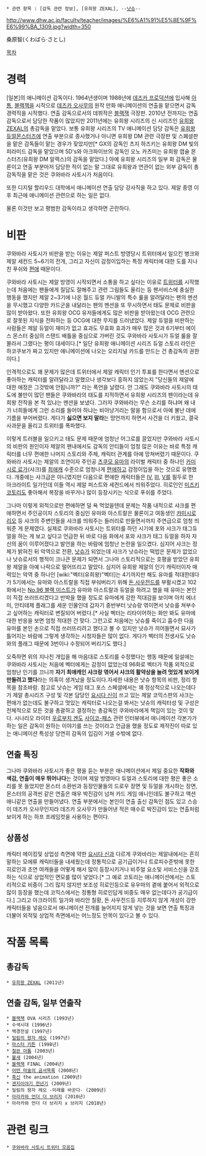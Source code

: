  * 관련 항목 : [감독 관련 정보], [유희왕 ZEXAL], --[[낫슈]]--

http://www.dhw.ac.jp/faculty/teacher/images/%E6%A1%91%E5%8E%9F%E6%99%BA_1309.jpg?width=350

桑原智(くわばら·さとし)

[[목차]]

= 경력 =
[일본]의 애니메이션 감독이다. 1964년생이며 1988년에 [[데즈카 프로덕션]]에 입사해 [[아톰]], [[블랙잭]]을 시작으로 [[데즈카 오사무]]의 원작 만화 애니메이션의 연출을 맡으면서 감독 경력직을 시작했다. 연출 감독으로서의 데뷔작은 [[블랙잭]] 극장판. 2010년 전까지는 연출 감독으로서 담당한 작품이 많았지만 2011년에는 유희왕 시리즈의 신 시리즈인 [[유희왕 ZEXAL]]의 총감독을 맡았다. 보통 유희왕 시리즈의 TV 애니메이션 담당 감독은 [[유희왕 듀얼몬스터즈]]에 연출 부분으로 종사했거나 아니면 유희왕 DM 관련 극장판 및 스폐셜판을 맡은 감독들이 맡는 경우가 잦았지만[* GX의 감독인 츠지 하즈키는 유희왕 DM 빛의 피라미드 감독을 맡았으며 5D's와 아크파이브의 감독인 오노 카츠미는 유희왕 캡슐 몬스터즈(유희왕 DM 알렉스)의 감독을 맡았다.] 아예 유희왕 시리즈의 일부 화 감독은 물론이고 연출 부분마저 담당한 적이 없는 말 그대로 유희왕과 연관이 없는 외부 감독이 총감독직을 맡은 것은 쿠와바라 사토시가 처음이다.

또한 디지털 할리우드 대학에서 애니메이션 연출 담당 강사직을 하고 있다. 제알 종영 이후 최근에 애니메이션 관련으로 하는 일은 없다.

물론 이것만 보고 평범한 감독이라고 생각하면 곤란하다.

= 비판 =

쿠와바라 사토시가 비판을 받는 이유는 제알 퍼스트 방영당시 트위터에서 일으킨 병크와 제알 세컨드 5~6기의 전개, 그리고 자신이 감정이입하는 특정 캐릭터에 대한 도를 지나친 푸쉬와 [[편애]] 때문이다. 

쿠와바라 사토시는 제알 방영이 시작되면서 소통을 하고 싶다는 이유로 [[트위터]]를 시작했는데 처음에는 팬들에게 질답도 잘해주고 관련 그림들도 올리는 등 팬서비스에 충실한 행동을 했지만 제알 2~3기에 나온 월드 듀얼 카니발의 특수 룰을 알려달라는 팬의 멘션을 무시했고 다양한 카드군을 내달라는 팬의 멘션을 또 무시하면서 태도 문제로 비판을 많이 받아왔다. 또한 유희왕 OCG 유저들에게도 많은 비판을 받아왔는데 OCG 관련으로 잘못된 지식을 전파하는 등 OCG에 대한 무지를 드러냈었다. 제알 듀얼을 비판하는 사람들은 제알 듀얼이 재미가 없고 효과도 무효화 효과가 매우 많은 것과 6기부터 에이스 몬스터 중심의 스탠드 배틀을 중심으로 가버린 것도 쿠와바라 사토시가 듀얼 룰을 잘 몰라서 그랬다는 평이 대세이다.[* 일단 유희왕 애니메이션 시리즈 듀얼 스토리 라인은 하코쿠보가 짜고 있지만 애니메이션에 나오는 오리지널 카드를 만드는 건 총감독의 권한이다.]

인격적으로도 꽤 문제가 많은데 트위터에서 제알 캐릭터 인기 투표를 한다면서 멘션으로 좋아하는 캐릭터를 알려달라고 말했으나 생각보다 흥하지 않았는지 "당신들의 제알에 대한 애정은 그것밖에 안됩니까?" 라는 폭언을 날렸다. 안 그래도 쿠와바라 사토시의 태도에 불만이 많던 팬들은 쿠와바라의 태도를 지적하면서 유희왕 시리즈의 팬이라는데 유희왕 전작을 본 적 있냐는 멘션을 보냈다. 그러자 쿠와바라는 무슨 소리를 하냐며 왜 내가 너희들에게 그런 소리를 들어야 하냐는 비아냥거리는 말을 함으로서 아예 불난 데에 기름을 부어버렸다. 게다가 '''싫으면 보지 말라'''는 망언까지 하면서 사건을 더 키웠고, 결국 사과문을 올리고 트위터를 폭파했다.

이렇게 트러블을 일으키고 태도 문제 때문에 엄청난 어그로를 끌었지만 쿠와바라 사토시의 비판의 원인이자 제알의 팬내에서도 감독의 안티들이 엄청 많은 이유는 바로 특정 캐릭터를 너무 편애한 나머지 스토리와 주제, 캐릭터 관계를 아예 망쳐버렸기 때문이다. 쿠와바라 사토시는 제알의 조연이자 주인공 [[츠쿠모 유마]]의 라이벌 캐릭터 중 하나인 [[카미시로 료가]](샤크)를 [[최애캐]] 수준으로 엄청나게 [[편애]]하고 감정이입을 하는 것으로 유명했다. 개중에는 샤크급은 아니였지만 다음으로 편애한 캐릭터들은 [[IV]], [[III]], [[V]]를 필두로 한 아크라이트 일가인데 이들 역시 제알 퍼스트와 세컨드에서 띄워주었다. 히로인인 [[미즈키 코토리]]도 좋아해서 복장을 바꾸거나 많이 등장시키는 식으로 푸쉬를 주었다. 

그나마 이렇게 외적으로만 편애하면 덜 욕 먹었을텐데 문제는 작품 내적으로 샤크를 편애하면서 주인공이자 스토리의 중심인 유마와 아스트랄은 물론이고 여동생인 [[카미시로 리오]] 등 샤크의 주변인들을 샤크를 띄워주는 들러리로 만들면서까지 주연급으로 엄청 띄워준 게 문제였다. 실제로 쿠와바라 사토시는 트위터를 하던 시기에 포와 샤크가 태그듀얼을 하는 게 보고 싶다고 언급한 뒤 바로 다음 화에서 포와 샤크가 태그 듀얼을 하자 자신의 꿈이 이루어졌다고 발언을 하는 바람에 엄청난 논란을 일으켰다. 심지어 샤크는 정체가 밝혀진 뒤 악역으로 전환, [[낫슈]]가 되었는데 샤크가 낫슈라는 떡밥은 문제가 없었으나 낫슈로서의 행적이 크나큰 문제가 되면서 그나마 스토리적으로는 호평을 받았던 유희왕 제알을 아예 나락으로 떨어뜨리고 말았다. 심지어 유희왕 제알의 인기 캐릭터이자 매력있는 악역 중 하나인 [wiki:"벡터(유희왕)"벡터]는 4기까지만 해도 유마를 적대한데다가 5기에서는 유마와 아스트랄을 직접 부숴버리기 위해 [[돈 사우전드]]를 부활시켰고 102화에서는 [[No.96 블랙 미스트]]가 유마와 아스트랄과 듀얼을 하려고 했을 때 유마는 본인이 직접 쓰러뜨리겠다고 반박을 했을 정도로 유마에게 강한 적대감을 보이며 아치 에너미, 안티테제 플래그를 세운 인물인데 갑자기 중반부터 낫슈랑 엮이면서 낫슈를 쳐부수고 싶어하는 캐릭터로 변질되어 버렸다.[* 사실 벡터는 리타이어하는 화만 봐도 유마에 대한 반응을 보면 엄청 적대한 건 맞다. 그런고로 처음에는 낫슈를 죽이고 흡수한 다음 유마를 본인 손으로 직접 쓰러뜨리려고 했다고 볼 수 있지만 낫슈가 끼어들면서 묘사가 틀어지는 바람에 그렇게 생각하는 시청자들은 많이 없다. 게다가 벡터의 전생사도 낫슈와의 플래그 때문에 3번이나 수정되어 버리기도 했다.] 

오죽하면 위의 지나친 개입을 해 마음대로 스토리를 수정했다는 행동 때문에 일설에는 쿠와바라 사토시는 처음에 벡터에게는 감정이 없었는데 96화로 벡터가 작품 외적으로 엄청난 인기를 끄니까 '''자기 최애캐인 샤크랑 엮어서 샤크의 활약상을 늘려 멋있게 보이게 만들려고 했다'''라는 의혹이 생겨났을 정도이다.자세한 내용은 낫슈 항목의 비판, 정리 항목을 참조바람. 참고로 낫슈는 게임 태그 포스 스페셜에서는 꽤 정상적으로 나오는데다가 제알 총시리즈 구성 및 각본 담당인 [[요시다 신]]이 쓰고 있는 제알 코믹스판의 샤크는 편애가 없는데도 불구하고 멋있는 캐릭터로 나오는걸 봐서는 낫슈의 캐릭터성 및 구성은 전체적으로 모든 것을 총괄하고 결정하는 총감독인 쿠와바라에게 책임이 있는 것이 맞다. 시나리오 라이터 [[우로부치 겐]]도 [[사이코-패스]] 관련 인터뷰에서 애니메이션 각본가가 하는 일은 감독이 원하는 이야기를 쓰는 것이라고 언급을 했을 정도로 제작진이 따로 있는 애니메이션 특성상 당연히 감독의 입김이 거셀 수밖에 없다.

== 연출 특징 ==
그나마 쿠와바라 사토시가 좋은 평을 듣는 부분은 애니메이션에서 제일 중요한 '''작화와 색감, 연출이 매우 뛰어나다'''는 것이며 제알 방영마다 듀얼과 스토리에 대한 평은 좋은 소리를 못 들었지만 몬스터 소환씬과 등장인물들의 드로우 장면 및 듀얼을 개시하는 장면, 몬스터의 공격씬 같은 연출은 매우 박진감이 넘쳐 카드 게임 애니인데도 불구하고 액션 애니같은 연출을 만들어냈다. 연출 부분에서는 본인이 연출 출신 감독인 점도 있고 스승이 데즈카 오사무인지라 데즈카 오사무가 만들어낸 적은 매수로 박진감이 있는 연출처럼 보이게 하는 하프 프레임컷을 사용하는 편이다.

== 상품성 ==
캐릭터 메이킹및 상업성 측면에 약한 [[요시다 신]]과 다르게 쿠와바라는 제알내에서는 흔히 말하는 모에류 캐릭터들을 내세웠는데 정통적으로 공기급이거나 트로피수준밖에 못한 히로인과 조연 여캐들을 어떻게 해서 많이 등장시키거나 비주얼 요소및 서비스신을 강조하는 식으로 상업적인 면모를 많이 넣었다.[* 그 예로 코토리는 애니메이션에서는 스토리적으로 비중이 그리 많지 않지만 보조성 히로인등으로 유우마의 곁에 붙어서 외적으로 많이 등장을 했는데 코믹스에서는 정통형 히로인답게 비중도 매우 없는데다가 공기급이다.] 그리고 아크라이트 일가와 바리안 칠황, 돈 사우전드등 지루하지 않게 개성이 강한 캐릭터들을 넣음으로서 애니메이션 전개를 늘어지지 않게 넣는 것을 보면 연출 특징과 더불어 외적및 상업적 측면에서는 어느정도 안목이 있다고 볼 수 있다.
= 작품 목록 = 
== 총감독 ==
 * [[유희왕 ZEXAL]] (2011년)

== 연출 감독, 일부 연출작 ==
 * [[블랙잭]] OVA 시리즈 (1993년)
 * 수색시대 (1996년)
 * 백경전설 (1997년)
 * [[밀림의 왕자 레오]] (1997년)
 * [[마스터 키튼]] (1998년)
 * [[철완 아톰]] (2003년)
 * [[불새]] (2004년)
 * [[블랙잭]] FINAL (2004년)
 * [[어떤 마술의 금서목록]] (2008년)
 * [[흑신]] the animation (2009년)
 * [[겐지이야기 천년기]] (2009년)
 * 밀림의 왕자 레오 -미래를 바꾼다- (2009년)
 * [[아라카와 언더 더 브리지]] (2010년)
 * 아라카와 언더 더 브리지 x 브리지 (2010년)

= 관련 링크 =
 * [http://www50.atwiki.jp/kizuna1999/pages/22.html 쿠와바라 사토시 트위터 모음집]
